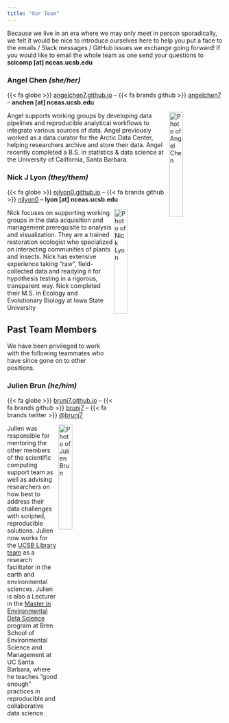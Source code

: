 ```yaml
---
title: "Our Team"
---
```


Because we live in an era where we may only meet in person sporadically, we felt it would be nice to introduce ourselves here to help you put a face to the emails / Slack messages / GitHub issues we exchange going forward! If you would like to email the whole team as one send your questions to **scicomp \[at\] nceas.ucsb.edu**

### Angel Chen _(she/her)_

{{< fa globe >}} [angelchen7.github.io](https://angelchen7.github.io/) -- {{< fa brands github >}} [angelchen7](https://github.com/angelchen7) -- **anchen \[at\] nceas.ucsb.edu**

<img src="images/staff/achen.jpeg" alt="Photo of Angel Chen" align="right" width="25%"/>

Angel supports working groups by developing data pipelines and reproducible analytical workflows to integrate various sources of data. Angel previously worked as a data curator for the Arctic Data Center, helping researchers archive and store their data. Angel recently completed a B.S. in statistics & data science at the University of California, Santa Barbara.

### Nick J Lyon _(they/them)_

{{< fa globe >}} [njlyon0.github.io](https://njlyon0.github.io/) -- {{< fa brands github >}} [njlyon0](https://github.com/njlyon0) -- **lyon \[at\] nceas.ucsb.edu**

<img src="images/staff/nlyon.png" alt="Photo of Nick Lyon" align="right" width="25%"/>

Nick focuses on supporting working groups in the data acquisition and management prerequisite to analysis and visualization. They are a trained restoration ecologist who specialized on interacting communities of plants and insects. Nick has extensive experience taking "raw", field-collected data and readying it for hypothesis testing in a rigorous, transparent way. Nick completed their M.S. in Ecology and Evolutionary Biology at Iowa State University

## Past Team Members

We have been privileged to work with the following teammates who have since gone on to other positions.

### Julien Brun _(he/him)_

{{< fa globe >}} [brunj7.github.io](https://brunj7.github.io/) -- {{< fa brands github >}} [brunj7](https://github.com/brunj7) -- {{< fa brands twitter >}} [\@brunj7](https://twitter.com/brunj7)

<img src="images/staff/jbrun.jpeg" alt="Photo of Julien Brun" align="right" width="25%"/>

Julien was responsible for mentoring the other members of the scientific computing support team as well as advising researchers on how best to address their data challenges with scripted, reproducible solutions. Julien now works for the [UCSB Library team](https://www.library.ucsb.edu/our-team) as a research facilitator in the earth and environmental sciences. Julien is also a Lecturer in the [Master in Environmental Data Science](https://bren.ucsb.edu/masters-programs/master-environmental-data-science) program at Bren School of Environmental Science and Management at UC Santa Barbara, where he teaches "good enough" practices in reproducible and collaborative data science.
